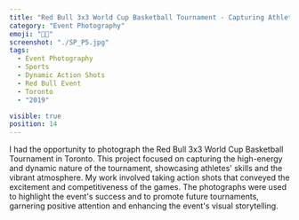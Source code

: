 ```yaml
---
title: "Red Bull 3x3 World Cup Basketball Tournament - Capturing Athletic Excellence"
category: "Event Photography"
emoji: "📸🏀"
screenshot: "./SP_P5.jpg"
tags:
  - Event Photography
  - Sports
  - Dynamic Action Shots
  - Red Bull Event
  - Toronto
  - "2019"

visible: true
position: 14
---
```


I had the opportunity to photograph the Red Bull 3x3 World Cup Basketball Tournament in Toronto. This project focused on capturing the high-energy and dynamic nature of the tournament, showcasing athletes' skills and the vibrant atmosphere. My work involved taking action shots that conveyed the excitement and competitiveness of the games. The photographs were used to highlight the event's success and to promote future tournaments, garnering positive attention and enhancing the event's visual storytelling.
